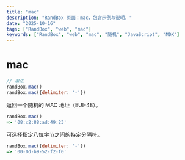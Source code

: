 ```yaml
---
title: "mac"
description: "RandBox 页面：mac，包含示例与说明。"
date: "2025-10-16"
tags: ["RandBox", "web", "mac"]
keywords: ["RandBox", "web", "mac", "随机", "JavaScript", "MDX"]
---
```


# mac

```js
// 用法
randBox.mac()
randBox.mac({delimiter: '-'})
```

返回一个随机的 MAC 地址（EUI-48）。

```js
randBox.mac()
=> '08:c2:88:ad:49:23'
```

可选择指定八位字节之间的特定分隔符。

```js
randBox.mac({delimiter: '-'})
=> '00-0d-b9-52-f2-f0'
```

